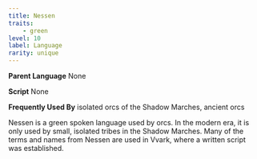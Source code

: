 ```yaml
---
title: Nessen
traits:
    - green
level: 10
label: Language
rarity: unique
---
```


**Parent Language** None

**Script** None

**Frequently Used By** isolated orcs of the Shadow Marches, ancient orcs

Nessen is a green spoken language used by orcs. In the modern era, it is only used by small, isolated tribes in the Shadow Marches. Many of the terms and names from Nessen are used in Vvark, where a written script was established.
